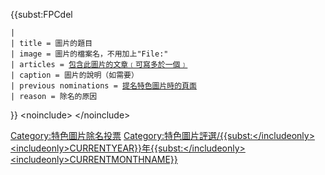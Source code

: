 {{<includeonly>subst:</includeonly>FPCdel
 | <!-- 請填妥資料後再按"保存本頁" -->
 | title = 圖片的題目
 | image = 圖片的檔案名，不用加上"File:"
 | articles = [[包含此圖片的文章﹝可寫多於一個﹞]]
 | caption = 圖片的說明（如需要）
 | previous nominations = [[提名特色圖片時的頁面]]
 | reason = 除名的原因
}}
<<includeonly>noinclude>[[Category:特色圖片除名投票]] [[Category:特色圖片評選/{{subst:</includeonly><includeonly>CURRENTYEAR}}年{{subst:</includeonly><includeonly>CURRENTMONTHNAME}} ]]</noinclude</includeonly>>